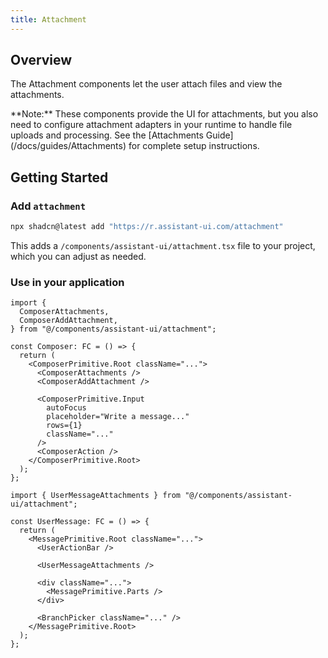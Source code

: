 ```yaml
---
title: Attachment
---
```



## Overview

The Attachment components let the user attach files and view the attachments.

<AttachmentSample />

<Callout type="info">
  **Note:** These components provide the UI for attachments, but you also need
  to configure attachment adapters in your runtime to handle file uploads and
  processing. See the [Attachments Guide](/docs/guides/Attachments) for complete
  setup instructions.
</Callout>

## Getting Started

<Steps>
  <Step>

### Add `attachment`

```sh
npx shadcn@latest add "https://r.assistant-ui.com/attachment"
```

This adds a `/components/assistant-ui/attachment.tsx` file to your project, which you can adjust as needed.

  </Step>
  <Step>

### Use in your application

```tsx title="/components/assistant-ui/thread.tsx" {1-4,9-10}
import {
  ComposerAttachments,
  ComposerAddAttachment,
} from "@/components/assistant-ui/attachment";

const Composer: FC = () => {
  return (
    <ComposerPrimitive.Root className="...">
      <ComposerAttachments />
      <ComposerAddAttachment />

      <ComposerPrimitive.Input
        autoFocus
        placeholder="Write a message..."
        rows={1}
        className="..."
      />
      <ComposerAction />
    </ComposerPrimitive.Root>
  );
};
```

```tsx title="/components/assistant-ui/thread.tsx" {1,8}
import { UserMessageAttachments } from "@/components/assistant-ui/attachment";

const UserMessage: FC = () => {
  return (
    <MessagePrimitive.Root className="...">
      <UserActionBar />

      <UserMessageAttachments />

      <div className="...">
        <MessagePrimitive.Parts />
      </div>

      <BranchPicker className="..." />
    </MessagePrimitive.Root>
  );
};
```

  </Step>
</Steps>
